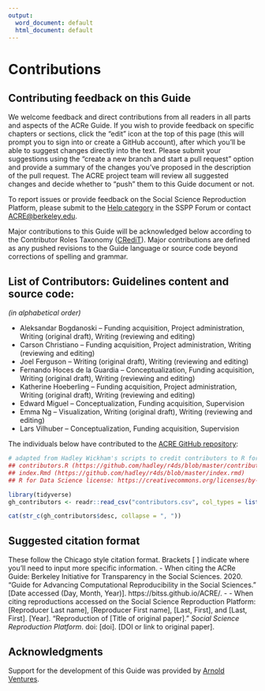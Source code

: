 ```yaml
---
output:
  word_document: default
  html_document: default
---
```


# Contributions  

## Contributing feedback on this Guide {#contrib-guide}
We welcome feedback and direct contributions from all readers in all parts and aspects of the ACRe Guide. If you wish to provide feedback on specific chapters or sections, click the “edit” icon at the top of this page (this will prompt you to sign into or create a GitHub account), after which you’ll be able to suggest changes directly into the text. Please submit your suggestions using the “create a new branch and start a pull request” option and provide a summary of the changes you’ve proposed in the description of the pull request. The ACRE project team will review all suggested changes and decide whether to “push” them to this Guide document or not. 

To report issues or provide feedback on the Social Science Reproduction Platform, please submit to the [Help category](https://forum.socialsciencereproduction.org/c/help/8) in the SSPP Forum or contact [ACRE@berkeley.edu](mailto:ACRE@berkeley.edu).

Major contributions to this Guide will be acknowledged below according to the Contributor Roles Taxonomy ([CRediT](https://casrai.org/credit/)). Major contributions are defined as any pushed revisions to the Guide language or source code beyond corrections of spelling and grammar.

## List of Contributors: Guidelines content and source code:
*(in alphabetical order)*

 - Aleksandar Bogdanoski – Funding acquisition, Project administration, Writing (original draft), Writing (reviewing and editing)
 - Carson Christiano – Funding acquisition, Project administration, Writing (reviewing and editing)
 - Joel Ferguson – Writing (original draft), Writing (reviewing and editing)
 - Fernando Hoces de la Guardia – Conceptualization, Funding acquisition, Writing (original draft), Writing (reviewing and editing)
 - Katherine Hoeberling – Funding acquisition, Project administration, Writing (original draft), Writing (reviewing and editing)
 - Edward Miguel – Conceptualization, Funding acquisition, Supervision
 - Emma Ng – Visualization, Writing (original draft), Writing (reviewing and editing)
 - Lars Vilhuber – Conceptualization, Funding acquisition, Supervision

The individuals below have contributed to the [ACRE GitHub repository](https://github.com/BITSS/ACRE):

```r
# adapted from Hadley Wickham's scripts to credit contributors to R for Data Science
## contributors.R (https://github.com/hadley/r4ds/blob/master/contributors.R)
## index.Rmd (https://github.com/hadley/r4ds/blob/master/index.rmd)
## R for Data Science license: https://creativecommons.org/licenses/by-nc-nd/3.0/us/

library(tidyverse)
gh_contributors <- readr::read_csv("contributors.csv", col_types = list())

cat(str_c(gh_contributors$desc, collapse = ", "))
```

## Suggested citation format
These follow the Chicago style citation format. Brackets [ ] indicate where you'll need to input more specific information.
- When citing the ACRe Guide: Berkeley Initiative for Transparency in the Social Sciences. 2020. “Guide for Advancing Computational Reproducibility in the Social Sciences.” [Date accessed (Day, Month, Year)]. https://bitss.github.io/ACRE/.
- - When citing reproductions accessed on the Social Science Reproduction Platform: [Reproducer Last name], [Reproducer First name], [Last, First], and [Last, First]. [Year]. “Reproduction of [Title of original paper].” *Social Science Reproduction Platform*. doi: [doi]. [DOI or link to original paper]. 

## Acknowledgments  

Support for the development of this Guide was provided by [Arnold Ventures](https://www.arnoldventures.org/).

